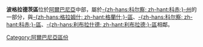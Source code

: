 {{Infomation of Subdivisions|
Map=Image:AlbaniaPogradec.png|
MapSize=100px|
Nation=阿爾巴尼亞|
enNation=Albania|
Lang=阿爾巴尼亞語|
oName=Pogradecit|
Lv=區|
Capital=[[波格拉德茨|波格拉德茨]]|
tArea=715|
tPop=71,000|
PopYear=2004|
ISOcode=AL-PG|
}}

'''波格拉德茨區'''位於[[阿爾巴尼亞|阿爾巴尼亞]]中部，屬於[[科赤州|-{zh-hans:科尔察; zh-hant:科赤;}-州]]的一部分，與[[格蘭什區|-{zh-hans:格拉姆什; zh-hant:格蘭什;}-區]]、[[科赤區|-{zh-hans:科尔察; zh-hant:科赤;}-區]]、[[利布拉德區|-{zh-hans:利布拉什德; zh-hant:利布拉德;}-區]]相鄰。

{{Districts of Albania}}

[[Category:阿爾巴尼亞區份|Category:阿爾巴尼亞區份]]
